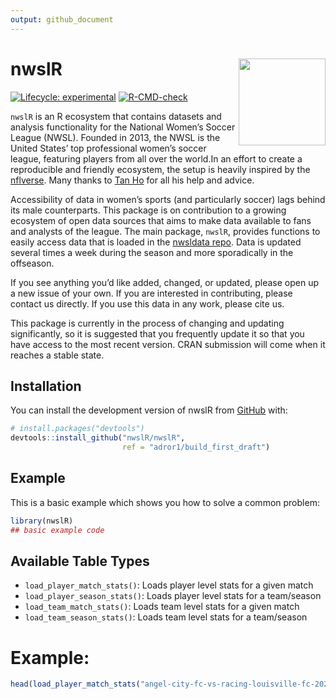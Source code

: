 ```yaml
---
output: github_document
---
```


<!-- README.md is generated from README.Rmd. Please edit that file -->

# nwslR <img src='man/figures/nwslR.png' align="right" height="139" />

<!-- badges: start -->
[![Lifecycle: experimental](https://img.shields.io/badge/lifecycle-experimental-orange.svg)](https://www.tidyverse.org/lifecycle/#experimental) [![R-CMD-check](https://github.com/nwslR/nwslR/actions/workflows/R-CMD-check.yaml/badge.svg)](https://github.com/nwslR/nwslR/actions/workflows/R-CMD-check.yaml)
<!-- badges: end -->

`nwslR` is an R ecosystem that contains datasets and analysis functionality for the National Women’s Soccer League (NWSL). Founded in 2013, the NWSL is the United States’ top professional women’s soccer league, featuring players from all over the world.In an effort to create a reproducible and friendly ecosystem, the setup is heavily inspired by the [nflverse](https://github.com/nflverse). Many thanks to [Tan Ho](https://github.com/tanho63) for all his help and advice.  


Accessibility of data in women's sports (and particularly soccer) lags behind its male counterparts. This package is on contribution to a growing ecosystem of open data sources that aims to make data available to fans and analysts of the league. The main package, `nwslR`, provides functions to easily access data that is loaded in the [nwsldata repo](https://github.com/nwslR/nwsldata). Data is updated several times a week during the season and more sporadically in the offseason. 

If you see anything you'd like added, changed, or updated, please open up a new issue of your own. If you are interested in contributing, please contact us directly. If you use this data in any work, please cite us. 

This package is currently in the process of changing and updating significantly, so it is suggested that you frequently update it so that you have access to the most recent version. CRAN submission will come when it reaches a stable state. 


## Installation

You can install the development version of nwslR from [GitHub](https://github.com/) with:

``` r
# install.packages("devtools")
devtools::install_github("nwslR/nwslR", 
                         ref = "adror1/build_first_draft")
```

## Example

This is a basic example which shows you how to solve a common problem:

```r
library(nwslR)
## basic example code
```

## Available Table Types

- `load_player_match_stats()`: Loads player level stats for a given match
- `load_player_season_stats()`: Loads player level stats for a team/season
- `load_team_match_stats()`: Loads team level stats for a given match
- `load_team_season_stats()`: Loads team level stats for a team/season


# Example:
```r
head(load_player_match_stats("angel-city-fc-vs-racing-louisville-fc-2022-09-25"))
```
